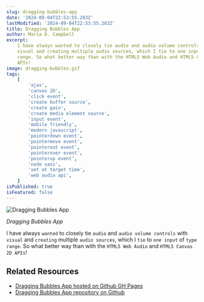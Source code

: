 ```yaml
---
slug: dragging-bubbles-app
date: '2024-09-04T22:53:55.283Z'
lastModified: '2024-09-04T22:53:55.283Z'
title: Dragging Bubbles App
author: Maria D. Campbell
excerpt:
    I have always wanted to closely tie audio and audio volume controls with
    visual and creating multiple audio sources, which I tie to one input of type
    range. So what better way than with the HTML5 Web Audio and HTML5 Canvas 2D
    APIs!
image: dragging-bubbles.gif
tags:
    [
        'ajax',
        'canvas 2D',
        'click event',
        'create buffer source',
        'create gain',
        'create media element source',
        'input event',
        'mobile friendly',
        'modern javascript',
        'pointerdown event',
        'pointermove event',
        'pointerout event',
        'pointerover event',
        'pointerup event',
        'node sass',
        'set at target time',
        'web audio api',
    ]
isPublished: true
isFeatured: false
---
```


![Dragging Bubbles App](dragging-bubbles.gif)

_Dragging Bubbles App_

I have always `wanted` to closely tie `audio` and `audio volume controls` with
`visual` and `creating` multiple `audio sources`, which I `tie` to `one input`
of `type range`. So what better way than with the `HTML5 Web Audio` and
`HTML5 Canvas 2D APIs`!

## Related Resources

-   [Dragging Bubbles App hosted on Github GH Pages](https://interglobalmedia.github.io/dragging-bubbles/)
-   [Dragging Bubbles App repository on Github](https://github.com/interglobalmedia/dragging-bubbles)
